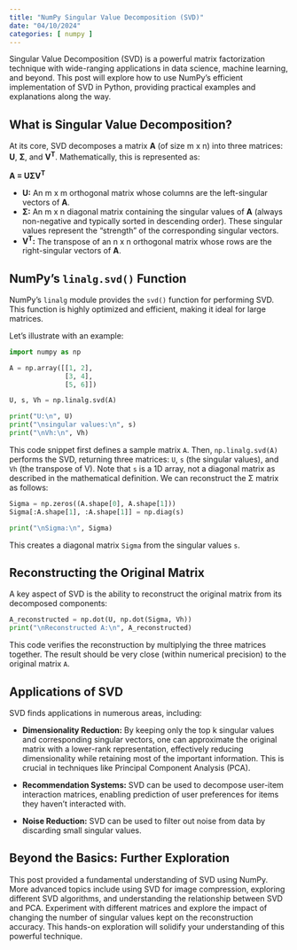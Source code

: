 ```yaml
---
title: "NumPy Singular Value Decomposition (SVD)"
date: "04/10/2024"
categories: [ numpy ]
---
```



Singular Value Decomposition (SVD) is a powerful matrix factorization technique with wide-ranging applications in data science, machine learning, and beyond.  This post will explore how to use NumPy's efficient implementation of SVD in Python, providing practical examples and explanations along the way.

## What is Singular Value Decomposition?

At its core, SVD decomposes a matrix **A** (of size m x n) into three matrices: **U**, **Σ**, and **V<sup>T</sup>**.  Mathematically, this is represented as:

**A = UΣV<sup>T</sup>**

* **U:** An m x m orthogonal matrix whose columns are the left-singular vectors of **A**.
* **Σ:** An m x n diagonal matrix containing the singular values of **A** (always non-negative and typically sorted in descending order).  These singular values represent the "strength" of the corresponding singular vectors.
* **V<sup>T</sup>:** The transpose of an n x n orthogonal matrix whose rows are the right-singular vectors of **A**.


## NumPy's `linalg.svd()` Function

NumPy's `linalg` module provides the `svd()` function for performing SVD. This function is highly optimized and efficient, making it ideal for large matrices.

Let's illustrate with an example:

```python
import numpy as np

A = np.array([[1, 2],
              [3, 4],
              [5, 6]])

U, s, Vh = np.linalg.svd(A)

print("U:\n", U)
print("\nsingular values:\n", s)
print("\nVh:\n", Vh)
```

This code snippet first defines a sample matrix `A`. Then, `np.linalg.svd(A)` performs the SVD, returning three matrices: `U`, `s` (the singular values), and `Vh` (the transpose of V).  Note that `s` is a 1D array, not a diagonal matrix as described in the mathematical definition.  We can reconstruct the Σ matrix as follows:

```python
Sigma = np.zeros((A.shape[0], A.shape[1]))
Sigma[:A.shape[1], :A.shape[1]] = np.diag(s)

print("\nSigma:\n", Sigma)
```

This creates a diagonal matrix `Sigma` from the singular values `s`.

## Reconstructing the Original Matrix

A key aspect of SVD is the ability to reconstruct the original matrix from its decomposed components:

```python
A_reconstructed = np.dot(U, np.dot(Sigma, Vh))
print("\nReconstructed A:\n", A_reconstructed)
```

This code verifies the reconstruction by multiplying the three matrices together. The result should be very close (within numerical precision) to the original matrix `A`.


## Applications of SVD

SVD finds applications in numerous areas, including:

* **Dimensionality Reduction:**  By keeping only the top k singular values and corresponding singular vectors, one can approximate the original matrix with a lower-rank representation, effectively reducing dimensionality while retaining most of the important information. This is crucial in techniques like Principal Component Analysis (PCA).

* **Recommendation Systems:** SVD can be used to decompose user-item interaction matrices, enabling prediction of user preferences for items they haven't interacted with.

* **Noise Reduction:** SVD can be used to filter out noise from data by discarding small singular values.


##  Beyond the Basics:  Further Exploration

This post provided a fundamental understanding of SVD using NumPy.  More advanced topics include using SVD for image compression, exploring different SVD algorithms, and understanding the relationship between SVD and PCA.  Experiment with different matrices and explore the impact of changing the number of singular values kept on the reconstruction accuracy.  This hands-on exploration will solidify your understanding of this powerful technique.

